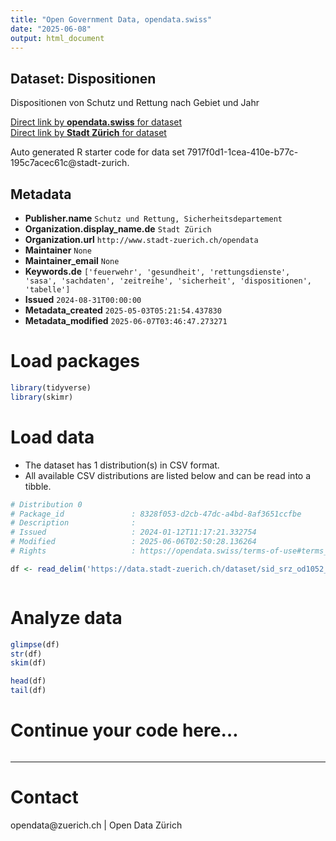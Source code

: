 ```yaml
---
title: "Open Government Data, opendata.swiss"
date: "2025-06-08"
output: html_document
---
```


## Dataset: Dispositionen

Dispositionen von Schutz und Rettung nach Gebiet und Jahr

[Direct link by **opendata.swiss** for dataset](https://opendata.swiss/de/dataset/dispositionen)<br>
[Direct link by **Stadt Zürich** for dataset](https://data.stadt-zuerich.ch/dataset/sid_srz_od1052_dispositionen_jahr_gebiet)

Auto generated R starter code for data set 7917f0d1-1cea-410e-b77c-195c7acec61c@stadt-zurich.

## Metadata

- **Publisher.name** `Schutz und Rettung, Sicherheitsdepartement`
- **Organization.display_name.de** `Stadt Zürich`
- **Organization.url** `http://www.stadt-zuerich.ch/opendata`
- **Maintainer** `None`
- **Maintainer_email** `None`
- **Keywords.de** `['feuerwehr', 'gesundheit', 'rettungsdienste', 'sasa', 'sachdaten', 'zeitreihe', 'sicherheit', 'dispositionen', 'tabelle']`
- **Issued** `2024-08-31T00:00:00`
- **Metadata_created** `2025-05-03T05:21:54.437830`
- **Metadata_modified** `2025-06-07T03:46:47.273271`


# Load packages

```r

library(tidyverse)
library(skimr)

```

# Load data

-   The dataset has 1 distribution(s) in CSV format.
-   All available CSV distributions are listed below and can be read into a tibble.

```r

# Distribution 0
# Package_id               : 8328f053-d2cb-47dc-a4bd-8af3651ccfbe
# Description              : 
# Issued                   : 2024-01-12T11:17:21.332754
# Modified                 : 2025-06-06T02:50:28.136264
# Rights                   : https://opendata.swiss/terms-of-use#terms_open

df <- read_delim('https://data.stadt-zuerich.ch/dataset/sid_srz_od1052_dispositionen_jahr_gebiet/download/GES105OD1052.csv')



```

# Analyze data

```r

glimpse(df)
str(df)
skim(df)

head(df)
tail(df)

```

# Continue your code here...

```r

```

------------------------------------------------------------------------

# Contact

opendata@zuerich.ch | Open Data Zürich
